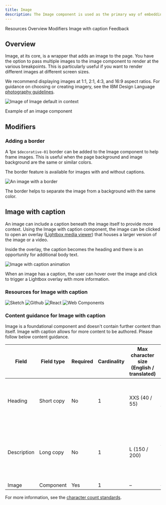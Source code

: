 ```yaml
---
title: Image
description: The Image component is used as the primary way of embedding images on pages.
---
```



<ComponentDescription name="Image" type="ui" />


<AnchorLinks>
<AnchorLink>Resources</AnchorLink>
<AnchorLink>Overview</AnchorLink>
<AnchorLink>Modifiers</AnchorLink>
<AnchorLink>Image with caption</AnchorLink>
<AnchorLink>Feedback</AnchorLink>

</AnchorLinks>

<ResourceLinks name="Image" type="ui" />

## Overview

Image, at its core, is a wrapper that adds an image to the page. You have the option to pass multiple images to the image component to render at the various breakpoints. This is particularly useful if you want to render different images at different screen sizes.

We recommend displaying images at 1:1, 2:1, 4:3, and 16:9 aspect ratios. For guidance on choosing or creating imagery, see the IBM Design Language <a href="https://www.ibm.com/design/language/photography/overview" target="_blank">photography guidelines</a>. 

<Row>
<Column colMd={8} colLg={8}>

![Image of Image default in context](../../images/component/image/image-overview-default.jpg)
 <Caption>Example of an image component</Caption>

</Column>
</Row>

## Modifiers

### Adding a border

A 1px `$decorative-01` border can be added to the Image component to help frame images. This is useful when the page background and image background are the same or similar colors.

The border feature is available for images with and without captions. 

<Row>
<Column colMd={8} colLg={8}>

![An image with a border](../../images/component/image/image-options-border.jpg)

</Column>
</Row>
<Caption>The border helps to separate the image from a background with the same color.</Caption>

## Image with caption

An image can include a caption beneath the image itself to provide more context. Using the Image with caption component, the image can be clicked to open an overlay (<a href="https://www.ibm.com/standards/carbon/components/lightbox-media-viewer" target="_blank">Lightbox media viewer</a>) that houses a larger version of the image or a video.
 
Inside the overlay, the caption becomes the heading and there is an opportunity for additional body text.

<Row>
<Column colMd={8} colLg={8}>

![Image with caption animation](../../images/component/image/image-options-caption.gif)

</Column>
</Row>
<Caption>When an image has a caption, the user can hover over the image and click to trigger a Lightbox overlay with more information.</Caption>

### Resources for Image with caption

<CardGroup>
  <MiniCard
    title="Design specifications"
    href="https://ibm.ent.box.com/folder/109643123498?s=mclmewshqcme7g6gykepok78rm882a0j"
  >
    <img src={sketchSymbol} alt="Sketch"/>
  </MiniCard>
  <MiniCard
    title="Functional specifications"
    href="https://github.com/carbon-design-system/carbon-for-ibm-dotcom-website/wiki/Image-with-caption"
  >
    <img src={githubSymbol} alt="Github"/>
  </MiniCard>
  <MiniCard
    title="React Storybook"
    href="https://www.ibm.com/standards/carbon/react/?path=/story/components-image-with-caption--default"
  >
    <img src={reactSymbol} alt="React"/>
  </MiniCard>
  <MiniCard
    title="Web Components Storybook"
    href="https://www.ibm.com/standards/carbon/web-components/?path=/story/components-image-with-caption--default"
  >
    <img src={webComponentsSymbol} alt="Web Components"/>
  </MiniCard>
</CardGroup>

### Content guidance for Image with caption
Image is a foundational component and doesn't contain further content than itself. Image with caption allows for more content to be authored. Please follow below content guidance.

| Field                                                                                                             | Field type | Required | Cardinality | Max character size <br/>(English / translated) | Notes                                                                                                           |
| ----------------------------------------------------------------------------------------------------------------- | ---------- | -------- | ----------- | ---------------------------------------------- | --------------------------------------------------------------------------------------------------------------- |
| Heading                                                                                                           | Short copy | No      | 1           | XXS (40 / 55)                                  | If including a caption, this field is required.                                                                             |
| Description                                                                                                       | Long copy  | No       | 1           | L (150 / 200)                                  | This is only shown in the lightbox media viewer (if enabled)                                                                |
| Image                                 | Component  | Yes      | 1           | –                                              | –                                                                                                               |

For more information, see the <a href="https://github.com/carbon-design-system/carbon-for-ibm-dotcom-website/wiki/Character-count-standards" target="_blank" rel="noreferrer">character count standards</a>.

<ComponentFooter name="Image" type="ui" />
